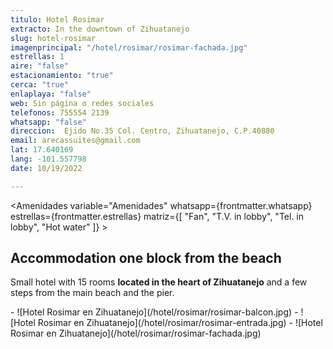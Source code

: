 ```yaml
---
titulo: Hotel Rosimar
extracto: In the downtown of Zihuatanejo
slug: hotel-rosimar
imagenprincipal: "/hotel/rosimar/rosimar-fachada.jpg"
estrellas: 1
aire: "false"
estacionamiento: "true"
cerca: "true"
enlaplaya: "false"
web: Sin página o redes sociales
telefonos: 755554 2139
whatsapp: "false"
direccion:  Ejido No.35 Col. Centro, Zihuatanejo, C.P.40880
email: arecassuites@gmail.com
lat: 17.640169
lang: -101.557798
date: 10/19/2022

---
```



<Amenidades variable="Amenidades" whatsapp={frontmatter.whatsapp} estrellas={frontmatter.estrellas} matriz={[ "Fan", "T.V. in lobby", "Tel. in lobby", "Hot water" ]} > 


## Accommodation one block from the beach

Small hotel with 15 rooms **located in the heart of Zihuatanejo** and a few steps from the main beach and the pier.

</Amenidades>

<Galeria>
-  ![Hotel Rosimar en Zihuatanejo](/hotel/rosimar/rosimar-balcon.jpg)
-  ![Hotel Rosimar en Zihuatanejo](/hotel/rosimar/rosimar-entrada.jpg)
-  ![Hotel Rosimar en Zihuatanejo](/hotel/rosimar/rosimar-fachada.jpg)


</Galeria>